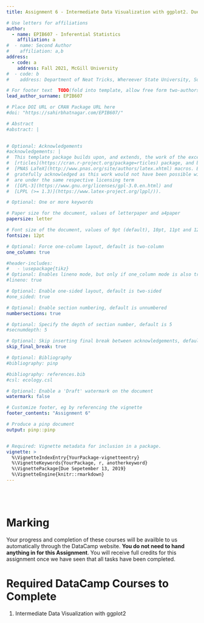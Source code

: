 ```yaml
---
title: Assignment 6 - Intermediate Data Visualization with ggplot2. Due November 4, 2021.

# Use letters for affiliations
author:
  - name: EPIB607 - Inferential Statistics
    affiliation: a
#  - name: Second Author
#    affiliation: a,b
address:
  - code: a
    address: Fall 2021, McGill University
#  - code: b
#    address: Department of Neat Tricks, Whereever State University, Someplace, MC, 67890

# For footer text  TODO(fold into template, allow free form two-authors)
lead_author_surname: EPIB607

# Place DOI URL or CRAN Package URL here
#doi: "https://sahirbhatnagar.com/EPIB607/"

# Abstract
#abstract: |
  

# Optional: Acknowledgements
#acknowledgements: |
#  This template package builds upon, and extends, the work of the excellent
#  [rticles](https://cran.r-project.org/package=rticles) package, and both packages rely on the
#  [PNAS LaTeX](http://www.pnas.org/site/authors/latex.xhtml) macros. Both these sources are
#  gratefully acknowledged as this work would not have been possible without them.  Our extensions
#  are under the same respective licensing term
#  ([GPL-3](https://www.gnu.org/licenses/gpl-3.0.en.html) and
#  [LPPL (>= 1.3)](https://www.latex-project.org/lppl/)).

# Optional: One or more keywords

# Paper size for the document, values of letterpaper and a4paper
papersize: letter

# Font size of the document, values of 9pt (default), 10pt, 11pt and 12pt
fontsize: 12pt

# Optional: Force one-column layout, default is two-column
one_column: true

#header-includes:
#   - \usepackage{tikz}
# Optional: Enables lineno mode, but only if one_column mode is also true
#lineno: true

# Optional: Enable one-sided layout, default is two-sided
#one_sided: true

# Optional: Enable section numbering, default is unnumbered
numbersections: true

# Optional: Specify the depth of section number, default is 5
#secnumdepth: 5

# Optional: Skip inserting final break between acknowledgements, default is false
skip_final_break: true

# Optional: Bibliography 
#bibliography: pinp

#bibliography: references.bib
#csl: ecology.csl

# Optional: Enable a 'Draft' watermark on the document
watermark: false

# Customize footer, eg by referencing the vignette
footer_contents: "Assignment 6"

# Produce a pinp document
output: pinp::pinp


# Required: Vignette metadata for inclusion in a package.
vignette: >
  %\VignetteIndexEntry{YourPackage-vignetteentry}
  %\VignetteKeywords{YourPackage, r, anotherkeyword}
  %\VignettePackage{Due Sepetember 13, 2019}
  %\VignetteEngine{knitr::rmarkdown}
---
```


\tableofcontents


<br><br>

\vspace*{1in}

# Marking 

Your progress and completion of these courses will be availble to us automatically through the DataCamp website. **You do not need to hand anything in for this Assignment**. You will receive full credits for this assignment once we have seen that all tasks have been completed.

# Required DataCamp Courses to Complete

1. Intermediate Data Visualization with ggplot2




